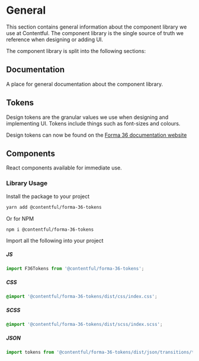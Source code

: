 
<Meta title="Documentation/General" />

# General

This section contains general information about the component library we use at Contentful. The component library is the single source of truth we reference when designing or adding UI.

The component library is split into the following sections:

## Documentation

A place for general documentation about the component library.

## Tokens

Design tokens are the granular values we use when designing and implementing UI. Tokens include things such as font-sizes and colours.

Design tokens can now be found on the [Forma 36 documentation website](https://f36.contentful.com/foundation/)

## Components

React components available for immediate use.

### Library Usage

Install the package to your project

```bash
yarn add @contentful/forma-36-tokens
```

Or for NPM

```bash
npm i @contentful/forma-36-tokens
```

Import all the following into your project

##### JS

```js
import F36Tokens from '@contentful/forma-36-tokens';
```

##### CSS

```css
@import '@contentful/forma-36-tokens/dist/css/index.css';
```

##### SCSS

```scss
@import '@contentful/forma-36-tokens/dist/scss/index.scss';
```

##### JSON

```js
import tokens from '@contentful/forma-36-tokens/dist/json/transitions/transition-easings';
```